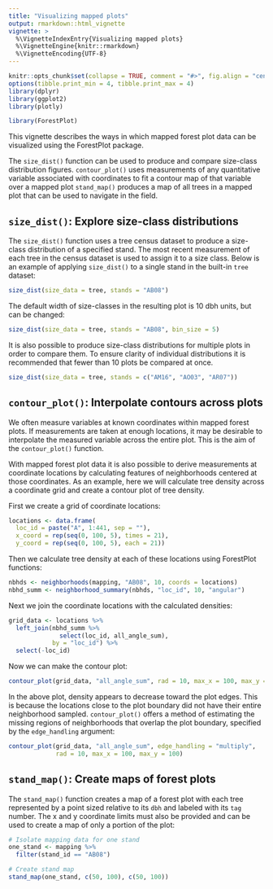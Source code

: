 ```yaml
---
title: "Visualizing mapped plots"
output: rmarkdown::html_vignette
vignette: >
  %\VignetteIndexEntry{Visualizing mapped plots}
  %\VignetteEngine{knitr::rmarkdown}
  %\VignetteEncoding{UTF-8}
---
```


```r
knitr::opts_chunk$set(collapse = TRUE, comment = "#>", fig.align = "center")
options(tibble.print_min = 4, tibble.print_max = 4)
library(dplyr)
library(ggplot2)
library(plotly)
```

```r
library(ForestPlot)
```

This vignette describes the ways in which mapped forest plot data can be 
visualized using the ForestPlot package.

The `size_dist()` function can be used to produce and compare size-class
distribution figures. `contour_plot()` uses measurements of any quantitative
variable associated with coordinates to fit a contour map of that variable over
a mapped plot `stand_map()` produces a map of all trees in a mapped plot that
can be used to navigate in the field.

## `size_dist()`: Explore size-class distributions

The `size_dist()` function uses a tree census dataset to produce a size-class
distribution of a specified stand. The most recent measurement of each tree in
the census dataset is used to assign it to a size class. Below is an example
of applying `size_dist()` to a single stand in the built-in `tree` dataset:

```r
size_dist(size_data = tree, stands = "AB08")
```

The default width of size-classes in the resulting plot is 10 dbh units, but
can be changed:

```r
size_dist(size_data = tree, stands = "AB08", bin_size = 5)
```
 
It is also possible to produce size-class distributions for multiple plots in
order to compare them. To ensure clarity of individual distributions it is 
recommended that fewer than 10 plots be compared at once.

```r
size_dist(size_data = tree, stands = c("AM16", "AO03", "AR07"))
```

## `contour_plot()`: Interpolate contours across plots

We often measure variables at known coordinates within mapped forest plots. If 
measurements are taken at enough locations, it may be desirable to interpolate
the measured variable across the entire plot. This is the aim of the
`contour_plot()` function.

With mapped forest plot data it is also possible to derive measurements at 
coordinate locations by calculating features of neighborhoods centered at those
coordinates. As an example, here we will calculate tree density across a 
coordinate grid and create a contour plot of tree density.

First we create a grid of coordinate locations:

```r
locations <- data.frame(
  loc_id = paste("A", 1:441, sep = ""),
  x_coord = rep(seq(0, 100, 5), times = 21),
  y_coord = rep(seq(0, 100, 5), each = 21))
```

Then we calculate tree density at each of these locations using ForestPlot
functions:

```r
nbhds <- neighborhoods(mapping, "AB08", 10, coords = locations)
nbhd_summ <- neighborhood_summary(nbhds, "loc_id", 10, "angular")
```

Next we join the coordinate locations with the calculated densities:

```r
grid_data <- locations %>%
  left_join(nbhd_summ %>%
              select(loc_id, all_angle_sum),
            by = "loc_id") %>%
  select(-loc_id)
```

Now we can make the contour plot:

```r
contour_plot(grid_data, "all_angle_sum", rad = 10, max_x = 100, max_y = 100)
```

In the above plot, density appears to decrease toward the plot edges. This is
because the locations close to the plot boundary did not have their entire
neighborhood sampled. `contour_plot()` offers a method of estimating the missing
regions of neighborhoods that overlap the plot boundary, specified by the 
`edge_handling` argument:

```r
contour_plot(grid_data, "all_angle_sum", edge_handling = "multiply",
             rad = 10, max_x = 100, max_y = 100)
```

## `stand_map()`: Create maps of forest plots

The `stand_map()` function creates a map of a forest plot with each tree
represented by a point sized relative to its `dbh` and labeled with its `tag`
number. The x and y coordinate limits must also be provided and can be used
to create a map of only a portion of the plot:

```r
# Isolate mapping data for one stand
one_stand <- mapping %>%
  filter(stand_id == "AB08")

# Create stand map
stand_map(one_stand, c(50, 100), c(50, 100))
```
